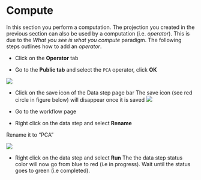 # Compute
In this section you perform a computation.
The projection you created in the previous section can also be used by a computation (i.e. _operator_).
This is due to the _What you see is what you compute_ paradigm. The following steps outlines how to add an _operator_.

* Click on the **Operator** tab

* Go to the **Public tab** and select  the ``PCA`` operator, click **OK**

![](images/first_data_step_pca.png)

* Click on the save icon of the Data step page bar
The save icon (see red circle in figure below) will disappear once it is saved 
![](images/bar_before_saving.png)

* Go to the workflow page

* Right click on the data step and select **Rename**

Rename it to "PCA" 

![](images/first_data_step_rename_pca.png)

* Right click on the data step and select **Run**
The the data step status color will now go from blue to red (i.e in progress). Wait until the status goes to green (i.e completed).

